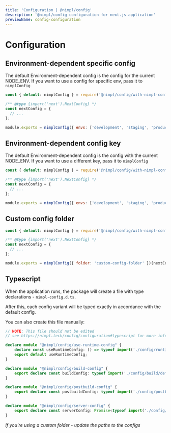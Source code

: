 ```yaml
---
title: 'Configuration | @nimpl/config'
description: '@nimpl/config configuration for next.js application'
previewName: config-configuration
---
```


# Configuration

## Environment-dependent specific config

The default Environment-dependent config is the config for the current NODE_ENV. If you want to use a config for specific env, pass it to `nimplConfig`

```js filename="next.config.js"
const { default: nimplConfig } = require('@nimpl/config/with-nimpl-config');

/** @type {import('next').NextConfig} */
const nextConfig = {
  // ...
};

module.exports = nimplConfig({ envs: ['development', 'staging', 'production'], targetEnv: 'development' })(nextConfig);
```

## Environment-dependent config key

The default Environment-dependent config is the config with the current NODE_ENV. If you want to use a different key, pass it to `nimplConfig`

```js filename="next.config.js"
const { default: nimplConfig } = require('@nimpl/config/with-nimpl-config');

/** @type {import('next').NextConfig} */
const nextConfig = {
  // ...
};

module.exports = nimplConfig({ envs: ['development', 'staging', 'production'], targetEnvKey: 'MY_CUSTOM_ENV' })(nextConfig);
```

## Custom config folder

```js filename="next.config.js"
const { default: nimplConfig } = require('@nimpl/config/with-nimpl-config');

/** @type {import('next').NextConfig} */
const nextConfig = {
  // ...
};

module.exports = nimplConfig({ folder: 'custom-config-folder' })(nextConfig);
```

## Typescript

When the application runs, the package will create a file with type declarations - `nimpl-config.d.ts`.

After this, each config variant will be typed exactly in accordance with the default config.

You can also create this file manually:

```ts filename="nimpl-config.d.ts"
// NOTE: This file should not be edited
// see https://nimpl.tech/config/configuration#typescript for more information.

declare module "@nimpl/config/use-runtime-config" {
    declare const useRuntimeConfig: () => typeof import('./config/runtime/default');
    export default useRuntimeConfig;
}

declare module "@nimpl/config/build-config" {
    export declare const buildConfig: typeof import('./config/build/default');
}

declare module "@nimpl/config/postbuild-config" {
    export declare const postbuildConfig: typeof import('./config/postbuild/default');
}

declare module "@nimpl/config/server-config" {
    export declare const serverConfig: Promise<typeof import('./config/server/default')>;
}
```

*If you're using a custom folder - update the paths to the configs*
